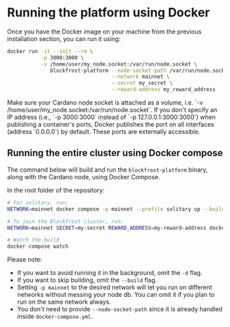 
# Running the platform using Docker

Once you have the Docker image on your machine from the previous installation
section, you can run it using:

```bash
docker run -it --init --rm \
           -p 3000:3000 \
           -v /home/user/my_node.socket:/var/run/node.socket \
              blockfrost-platform --node-socket-path /var/run/node.socket \
                                  --network mainnet \
                                  --secret my_secret \
                                  --reward-address my_reward_address
```

<Callout>
  Make sure your Cardano node socket is attached as a volume, i.e. `-v
  /home/user/my_node.socket:/var/run/node.socket`.
</Callout>
<Callout>
  If you don't specify an IP address (i.e., `-p 3000:3000` instead of `-p
  127.0.0.1:3000:3000`) when publishing a container's ports, Docker publishes
  the port on all interfaces (address `0.0.0.0`) by default. These ports are
  externally accessible.
</Callout>

## Running the entire cluster using Docker compose

The command below will build and run the `blockfrost-platform` binary, along
with the Cardano node, using Docker Compose.

In the root folder of the repository:

```bash
# For solitary, run:
NETWORK=mainnet docker compose -p mainnet --profile solitary up --build -d

# To join the Blockfrost cluster, run:
NETWORK=mainnet SECRET=my-secret REWARD_ADDRESS=my-reward-address docker compose -p mainnet up --build -d

# Watch the build
docker compose watch
```

Please note:

- If you want to avoid running it in the background, omit the `-d` flag.
- If you want to skip building, omit the `--build` flag.
- Setting `-p mainnet` to the desired network will let you run on different networks without messing your node db. You can omit it if you plan to run on the same network always.
- You don't need to provide `--node-socket-path` since it is already handled inside `docker-compose.yml`.
